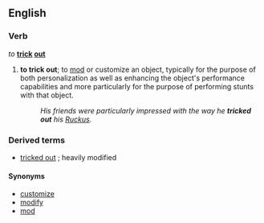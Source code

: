 {{wikipedia|dab=tricked out}}
==English==

===Verb===
''to'' '''[[trick]] [[out]]'''

# {{transitive}}{{slang}} '''to trick out'''; to [[mod]] or customize an object, typically for the purpose of both personalization as well as enhancing the object's performance capabilities and more particularly for the purpose of performing stunts with that object.
#: ''His friends were particularly impressed with the way he '''tricked out''' his [[wikipedia:Honda_Ruckus|Ruckus]].''

===Derived terms===
* [[tricked out]]  {{pos_a}}; heavily modified

====Synonyms====
* [[customize]]
* [[modify]]
* [[mod]]